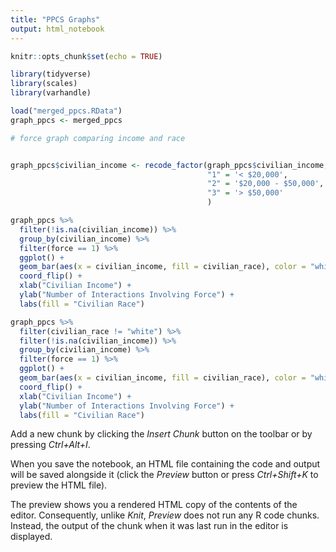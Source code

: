 ```yaml
---
title: "PPCS Graphs"
output: html_notebook
---
```


```r
knitr::opts_chunk$set(echo = TRUE)
```

```r
library(tidyverse)
library(scales)
library(varhandle)

load("merged_ppcs.RData")
graph_ppcs <- merged_ppcs

```


```r
# force graph comparing income and race


graph_ppcs$civilian_income <- recode_factor(graph_ppcs$civilian_income,
                                            "1" = '< $20,000',
                                            "2" = '$20,000 - $50,000',
                                            "3" = '> $50,000'
                                            )

graph_ppcs %>%
  filter(!is.na(civilian_income)) %>%
  group_by(civilian_income) %>%
  filter(force == 1) %>%
  ggplot() +
  geom_bar(aes(x = civilian_income, fill = civilian_race), color = "white", position = "dodge") +
  coord_flip() +
  xlab("Civilian Income") + 
  ylab("Number of Interactions Involving Force") +
  labs(fill = "Civilian Race") 

graph_ppcs %>%
  filter(civilian_race != "white") %>% 
  filter(!is.na(civilian_income)) %>%
  group_by(civilian_income) %>%
  filter(force == 1) %>%
  ggplot() +
  geom_bar(aes(x = civilian_income, fill = civilian_race), color = "white", position = "dodge") +
  coord_flip() +
  xlab("Civilian Income") + 
  ylab("Number of Interactions Involving Force") +
  labs(fill = "Civilian Race")

```

Add a new chunk by clicking the *Insert Chunk* button on the toolbar or by pressing *Ctrl+Alt+I*.

When you save the notebook, an HTML file containing the code and output will be saved alongside it (click the *Preview* button or press *Ctrl+Shift+K* to preview the HTML file).

The preview shows you a rendered HTML copy of the contents of the editor. Consequently, unlike *Knit*, *Preview* does not run any R code chunks. Instead, the output of the chunk when it was last run in the editor is displayed.
